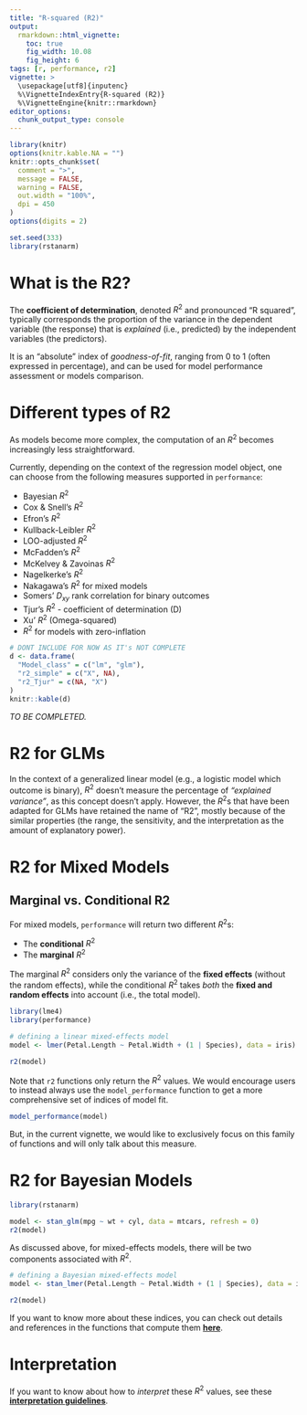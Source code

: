 ```yaml
---
title: "R-squared (R2)"
output: 
  rmarkdown::html_vignette:
    toc: true
    fig_width: 10.08
    fig_height: 6
tags: [r, performance, r2]
vignette: >
  \usepackage[utf8]{inputenc}
  %\VignetteIndexEntry{R-squared (R2)}
  %\VignetteEngine{knitr::rmarkdown}
editor_options: 
  chunk_output_type: console
---
```


```r
library(knitr)
options(knitr.kable.NA = "")
knitr::opts_chunk$set(
  comment = ">",
  message = FALSE,
  warning = FALSE,
  out.width = "100%",
  dpi = 450
)
options(digits = 2)

set.seed(333)
library(rstanarm)
```

# What is the R2?

The **coefficient of determination**, denoted $R^2$ and pronounced "R squared",
typically corresponds the proportion of the variance in the dependent variable (the response) that
is *explained* (i.e., predicted) by the independent variables (the
predictors).

It is an "absolute" index of *goodness-of-fit*, ranging from 0 to 1 (often expressed in percentage), and can be used for model performance assessment or models comparison.

# Different types of R2

As models become more complex, the computation of an $R^2$ becomes increasingly
less straightforward.

Currently, depending on the context of the regression model object, one can
choose from the following measures supported in `performance`:

- Bayesian $R^2$
- Cox & Snell's $R^2$
- Efron's $R^2$
- Kullback-Leibler $R^2$
- LOO-adjusted $R^2$
- McFadden's $R^2$
- McKelvey & Zavoinas $R^2$
- Nagelkerke's $R^2$
- Nakagawa's $R^2$ for mixed models
- Somers' $D_{xy}$ rank correlation for binary outcomes
- Tjur's $R^2$ - coefficient of determination (D)
- Xu' $R^2$ (Omega-squared)
- $R^2$ for models with zero-inflation

```r
# DONT INCLUDE FOR NOW AS IT's NOT COMPLETE
d <- data.frame(
  "Model_class" = c("lm", "glm"),
  "r2_simple" = c("X", NA),
  "r2_Tjur" = c(NA, "X")
)
knitr::kable(d)
```

*TO BE COMPLETED.*

# R2 for GLMs

In the context of a generalized linear model (e.g., a logistic model which outcome is binary), $R^2$ doesn't measure the
percentage of *"explained variance"*, as this concept doesn't apply. However,
the $R^2$s that have been adapted for GLMs have retained the name of "R2",
mostly because of the similar properties (the range, the sensitivity, and the
interpretation as the amount of explanatory power).

# R2 for Mixed Models

## Marginal vs. Conditional R2

For mixed models, `performance` will return two different $R^2$s:

- The **conditional** $R^2$ 
- The **marginal** $R^2$ 

The marginal $R^2$ considers only the variance of the **fixed effects** (without the random effects), while
the conditional $R^2$ takes *both* the **fixed and random effects** into
account (i.e., the total model).

```r
library(lme4)
library(performance)

# defining a linear mixed-effects model
model <- lmer(Petal.Length ~ Petal.Width + (1 | Species), data = iris)

r2(model)
```

Note that `r2` functions only return the $R^2$ values. We would encourage users to instead always use the `model_performance` function to get a more comprehensive set of indices of model fit. 

```r
model_performance(model)
```

But, in the current vignette, we would like to exclusively focus on this family
of functions and will only talk about this measure.

# R2 for Bayesian Models

```r
library(rstanarm)

model <- stan_glm(mpg ~ wt + cyl, data = mtcars, refresh = 0)
r2(model)
```

As discussed above, for mixed-effects models, there will be two components associated with $R^2$.

```r
# defining a Bayesian mixed-effects model
model <- stan_lmer(Petal.Length ~ Petal.Width + (1 | Species), data = iris, refresh = 0)

r2(model)
```

If you want to know more about these indices, you can check out details and references in the functions that compute them [**here**](https://easystats.github.io/performance/reference/index.html#section-r-functions).

# Interpretation

If you want to know about how to *interpret* these $R^2$ values, see these [**interpretation guidelines**](https://easystats.github.io/effectsize/reference/interpret_r2.html).
